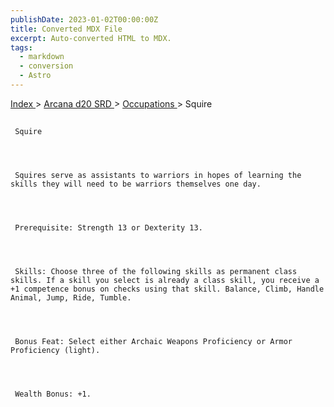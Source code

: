 ```yaml
---
publishDate: 2023-01-02T00:00:00Z
title: Converted MDX File
excerpt: Auto-converted HTML to MDX.
tags:
  - markdown
  - conversion
  - Astro
---
```







[
      Index
     ](-index)
     >
     [
      Arcana d20 SRD
     ](arcana-d20-srd-index)
     >
     [
      Occupations
     ](arcana-d20-srd-occupations-index)
     > Squire
    





## 
     Squire
    



     Squires serve as assistants to warriors in hopes of learning the skills they will need to be warriors themselves one day.
    



     Prerequisite: Strength 13 or Dexterity 13.
    



     Skills: Choose three of the following skills as permanent class skills. If a skill you select is already a class skill, you receive a +1 competence bonus on checks using that skill. Balance, Climb, Handle Animal, Jump, Ride, Tumble.
    



     Bonus Feat: Select either Archaic Weapons Proficiency or Armor Proficiency (light).
    



     Wealth Bonus: +1.
    




